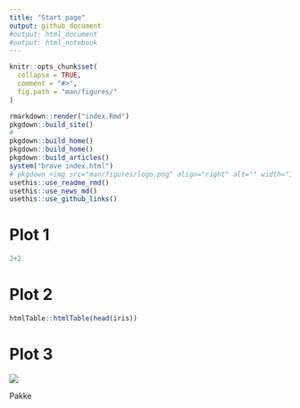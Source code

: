 ```yaml
---
title: "Start page"
output: github_document
#output: html_document
#output: html_notebook
---
```


<!-- README.md is generated from README.Rmd. Please edit that file -->

```r
knitr::opts_chunk$set(
  collapse = TRUE,
  comment = "#>",
  fig.path = "man/figures/"
)
```



```r
rmarkdown::render("index.Rmd")
pkgdown::build_site()
#
pkgdown::build_home()
pkgdown::build_home()
pkgdown::build_articles()
system("brave index.html")
# pkgdown <img src="man/figures/logo.png" align="right" alt="" width="120" />
usethis::use_readme_rmd()
usethis::use_news_md()
usethis::use_github_links()
```

# Plot 1
```r
2+2
```

# Plot 2
```r
htmlTable::htmlTable(head(iris))
```

# Plot 3

![](man/figures/logo.png)

Pakke
